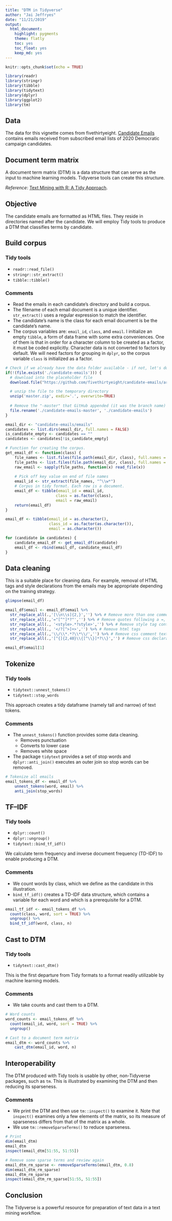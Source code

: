 ```yaml
---
title: "DTM in Tidyverse"
author: "Jai Jeffryes"
date: "11/21/2019"
output:
  html_document:
    highlight: pygments
    theme: flatly
    toc: yes
    toc_float: yes
    keep_md: yes
---
```


```r
knitr::opts_chunk$set(echo = TRUE)
```

```r
library(readr)
library(stringr)
library(tibble)
library(tidytext)
library(dplyr)
library(ggplot2)
library(tm)
```
## Data
The data for this vignette comes from fivethirtyeight. [Candidate Emails](https://github.com/fivethirtyeight/candidate-emails) contains emails received from subscribed email lists of 2020 Democratic campaign candidates.

## Document term matrix
A document term matrix (DTM) is a data structure that can serve as the input to machine learning models. Tidyverse tools can create this structure.

*Reference*: [Text Mining with R: A Tidy Approach](https://www.tidytextmining.com).

## Objective
The candidate emails are formatted as HTML files. They reside in directories named after the candidate. We will employ Tidy tools to produce a DTM that classifies terms by candidate.

## Build corpus
### Tidy tools
- `readr::read_file()`
- `stringr::str_extract()`
- `tibble::tibble()`

### Comments
- Read the emails in each candidate's directory and build a corpus.
- The filename of each email document is a unique identifier. `str_extract()` uses a regular expression to match the identifier.
- The candidate's name is the class for each email document is be the candidate's name.
- The corpus variables are: `email_id`, `class`, and `email`. I initialize an empty `tibble`, a form of data frame with some extra conveniences. One of them is that in order for a character column to be created as a factor, it must be coded explicitly. Character data is not converted to factors by default. We will need factors for grouping in `dplyr`, so the corpus variable `class` is initialized as a factor.

```r
# Check if we already have the data folder available - if not, let's download a local copy
if(!(file.exists('./candidate-emails'))) {
  # download into the placeholder file
  download.file("https://github.com/fivethirtyeight/candidate-emails/archive/master.zip", 'master.zip')

  # unzip the file to the temporary directory
  unzip('master.zip', exdir='.', overwrite=TRUE)
  
  # Remove the "-master" that GitHub appended (it was the branch name)
  file.rename('./candidate-emails-master', './candidate-emails')
}

email_dir <- "candidate-emails/emails"
candidates <- list.dirs(email_dir, full.names = FALSE)
is_candidate_empty <- candidates == ""
candidates <- candidates[!is_candidate_empty]

# Function for creating the corpus.
get_email_df <- function(class) {
    file_names <- list.files(file.path(email_dir, class), full.names = FALSE)
    file_paths <- list.files(file.path(email_dir, class), full.names = TRUE)
    raw_email <- sapply(file_paths, function(x) read_file(x))
    
	# Pick off key value on end of file names
	email_id <- str_extract(file_names, "^\\w*")
	# Corpus in tidy format. Each row is a document.
	email_df <- tibble(email_id = email_id,
	                  class = as.factor(class),
	                  email = raw_email)
	return(email_df)
}

email_df <- tibble(email_id = as.character(),
                   class_id = as.factor(as.character()),
                   email = as.character())

for (candidate in candidates) {
    candidate_email_df <- get_email_df(candidate)
    email_df <- rbind(email_df, candidate_email_df)
}
```

## Data cleaning
This is a suitable place for cleaning data. For example, removal of HTML tags and style declarations from the emails may be appropriate depending on the training strategy.


```r
glimpse(email_df)  

email_df$email <- email_df$email %>%
  str_replace_all(.,'[\\n\\s]{2,}','') %>% # Remove more than one common whitespace
  str_replace_all(.,'="[^"]*?"','') %>% # Remove quotes following a =, common to inline meta or style data
  str_replace_all(., '<style>.*?style>','') %>% # Remove style tag content
  str_replace_all(., '</?[^>]+>','') %>% # Remove html tags
  str_replace_all(.,'\\/\\*.*?\\*\\/','') %>% # Remove css comment text
  str_replace_all(.,'[^{]{2,40}\\{[^\\}]*?\\}','') # Remove css declarations

email_df$email[1]
```

## Tokenize
### Tidy tools
- `tidytext::unnest_tokens()`
- `tidytext::stop_words`

This approach creates a tidy dataframe (namely tall and narrow) of text tokens.

### Comments
- The `unnest_tokens()` function provides some data cleaning.
  - Removes punctuation
  - Converts to lower case
  - Removes white space
- The package `tidytext` provides a set of stop words and `dplyr::anti_join()` executes an outer join so stop words can be removed.

```r
# Tokenize all emails
email_tokens_df <- email_df %>% 
	unnest_tokens(word, email) %>% 
	anti_join(stop_words)

```

## TF–IDF
### Tidy tools
- `dplyr::count()`
- `dplyr::ungroup()`
- `tidytext::bind_tf_idf()`

We calculate term frequency and inverse document frequency (TD-IDF) to enable producing a DTM.

### Comments
- We count words by class, which we define as the candidate in this illustration.
- `bind_tf_idf()` creates a TD-IDF data structure, which contains a variable for each word and which is a prerequisite for a DTM.

```r
email_tf_idf <- email_tokens_df %>% 
  count(class, word, sort = TRUE) %>%
  ungroup() %>%
  bind_tf_idf(word, class, n)
```

## Cast to DTM
### Tidy tools
- `tidytext::cast_dtm()`

This is the first departure from Tidy formats to a format readily utilizable by machine learning models.

### Comments
- We take counts and cast them to a DTM.

```r
# Word counts
word_counts <- email_tokens_df %>%
  count(email_id, word, sort = TRUE) %>%
  ungroup()

# Cast to a document term matrix
email_dtm <- word_counts %>% 
	cast_dtm(email_id, word, n)
```

## Interoperability
The DTM produced with Tidy tools is usable by other, non-Tidyverse packages, such as `tm`. This is illustrated by examining the DTM and then reducing its sparseness.

### Comments
- We print the DTM and then use `tm::inspect()` to examine it. Note that `inspect()` examines only a few elements of the matrix, so its measure of sparseness differs from that of the matrix as a whole.
- We use `tm::removeSparseTerms()` to reduce sparseness.

```r
# Print
dim(email_dtm)
email_dtm
inspect(email_dtm[51:55, 51:55])

# Remove some sparse terms and review again
email_dtm_rm_sparse <- removeSparseTerms(email_dtm, 0.8)
dim(email_dtm_rm_sparse)
email_dtm_rm_sparse
inspect(email_dtm_rm_sparse[51:55, 51:55])
```


## Conclusion
The Tidyverse is a powerful resource for preparation of text data in a text mining workflow.
